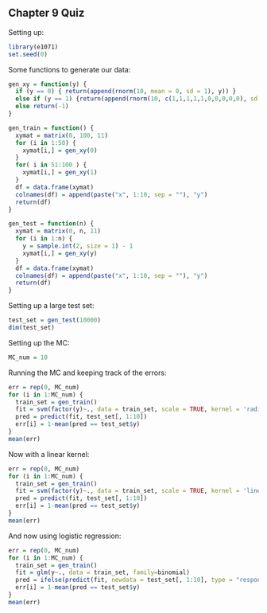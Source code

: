 Chapter 9 Quiz
--------------

Setting up:

```r
library(e1071)
set.seed(0)
```

Some functions to generate our data:

```r
gen_xy = function(y) {
  if (y == 0) { return(append(rnorm(10, mean = 0, sd = 1), y)) }
  else if (y == 1) {return(append(rnorm(10, c(1,1,1,1,1,0,0,0,0,0), sd = 1), y))  }
  else return(-1)
}

gen_train = function() {
  xymat = matrix(0, 100, 11)
  for (i in 1:50) {
    xymat[i,] = gen_xy(0)
  }
  for( i in 51:100 ) {
    xymat[i,] = gen_xy(1)
  }
  df = data.frame(xymat)
  colnames(df) = append(paste("x", 1:10, sep = ""), "y")
  return(df)
}

gen_test = function(n) {
  xymat = matrix(0, n, 11)
  for (i in 1:n) {
    y = sample.int(2, size = 1) - 1
    xymat[i,] = gen_xy(y)
  }
  df = data.frame(xymat)
  colnames(df) = append(paste("x", 1:10, sep = ""), "y")
  return(df)
}
```

Setting up a large test set:

```r
test_set = gen_test(10000)
dim(test_set)
```

Setting up the MC:

```r
MC_num = 10
```

Running the MC and keeping track of the errors:

```r
err = rep(0, MC_num)
for (i in 1:MC_num) {
  train_set = gen_train()
  fit = svm(factor(y)~., data = train_set, scale = TRUE, kernel = 'radial', cost = 1)
  pred = predict(fit, test_set[, 1:10])
  err[i] = 1-mean(pred == test_set$y)
}
mean(err)
```

Now with a linear kernel:

```r
err = rep(0, MC_num)
for (i in 1:MC_num) {
  train_set = gen_train()
  fit = svm(factor(y)~., data = train_set, scale = TRUE, kernel = 'linear', cost = 1)
  pred = predict(fit, test_set[, 1:10])
  err[i] = 1-mean(pred == test_set$y)
}
mean(err)
```

And now using logistic regression:

```r
err = rep(0, MC_num)
for (i in 1:MC_num) {
  train_set = gen_train()
  fit = glm(y~., data = train_set, family=binomial)
  pred = ifelse(predict(fit, newdata = test_set[, 1:10], type = "response") > 0.5, 1, 0)
  err[i] = 1-mean(pred == test_set$y)
}
mean(err)

```

